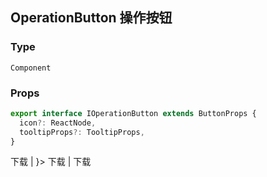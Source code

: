 
<Meta title="Component|按钮" />

## OperationButton 操作按钮

### Type

`Component`

### Props

``` ts
export interface IOperationButton extends ButtonProps {
  icon?: ReactNode,
  tooltipProps?: TooltipProps,
}
```

<Preview>
  <Story name="操作按钮">
    <Card>
      <OperationButton onClick={action('clicked')}>下载</OperationButton>
      |
      <OperationButton 
        tooltipProps={{ placement: 'right' }}
        onClick={action('clicked')} 
        icon={<DownloadOutlined />}>
        下载
      </OperationButton>
      |
      <OperationButton disabled onClick={action('clicked')}>下载</OperationButton>
    </Card>
  </Story>
</Preview>